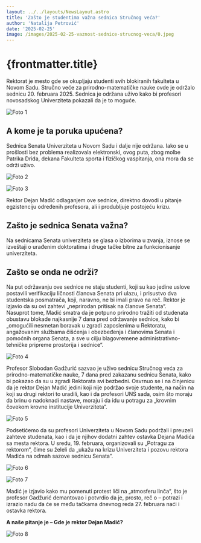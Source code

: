 ```yaml
---
layout: ../../layouts/NewsLayout.astro
title: 'Zašto je studentima važna sednica Stručnog veća?'
author: 'Natalija Petrović'
date: '2025-02-25'
image: /images/2025-02-25-vaznost-sednice-strucnog-veca/0.jpeg
---
```



# {frontmatter.title}

Rektorat je mesto gde se okupljaju studenti svih blokiranih fakulteta u Novom Sadu. Stručno
veće za prirodno-matematičke nauke ovde je održalo sednicu 20. februara 2025. Sednica je
održana uživo kako bi profesori novosadskog Univerziteta pokazali da je to moguće.

<Image
  src="/images/2025-02-25-vaznost-sednice-strucnog-veca/1.jpeg"
  alt="Foto 1"
  label="Foto: blokada.info"
  href="https://www.blokada.info"
/>

## A kome je ta poruka upućena?

Sednica Senata Univerziteta u Novom Sadu i dalje nije održana. Iako se u prošlosti bez
problema realizovala elektronski, ovog puta, zbog molbe Patrika Drida, dekana Fakulteta sporta
i fizičkog vaspitanja, ona mora da se održi uživo.

<Image
  src="/images/2025-02-25-vaznost-sednice-strucnog-veca/2.jpeg"
  alt="Foto 2"
  label="Izvor: nsuzivo.rs"
  href="https://nsuzivo.rs"
/>

<Image
  src="/images/2025-02-25-vaznost-sednice-strucnog-veca/3.jpeg"
  alt="Foto 3"
  label="Izvor: sns.org.rs"
  href="https://www.sns.org.rs/lat/novosti/vesti/za-bolju-srbiju"
/>

Rektor Dejan Madić odlaganjem ove sednice, direktno dovodi u pitanje egzistenciju određenih
profesora, ali i produbljuje postojeću krizu.

## Zašto je sednica Senata važna?

Na sednicama Senata univerziteta se glasa o izborima u zvanja, iznose se izveštaji o urađenim
doktoratima i druge tačke bitne za funkcionisanje univerziteta.

## Zašto se onda ne održi?

Na put održavanju ove sednice ne staju studenti, koji su kao jedine uslove postavili
verifikaciju ličnosti članova Senata pri ulazu, i prisustvo dva studentska posmatrača, koji,
naravno, ne bi imali pravo na reč. Rektor je izjavio da su ovi zahtevi „neprirodan pritisak na
članove Senata“. <br />Nasuprot tome, Madić smatra da je potpuno prirodno tražiti od studenata
obustavu blokade najkasnije 7 dana pred održavanje sednice, kako bi „omogućili nesmetan
boravak u zgradi zaposlenima u Rektoratu, angažovanim službama čišćenja i obezbeđenja i
članovima Senata i pomoćnih organa Senata, a sve u cilju blagovremene administrativno-tehničke
pripreme prostorija i sednice“.

<Image
  src="/images/2025-02-25-vaznost-sednice-strucnog-veca/4.jpeg"
  alt="Foto 4"
  label="Foto: blokada.info"
  href="https://www.blokada.info"
/>

Profesor Slobodan Gadžurić sazvao je uživo sednicu Stručnog veća za prirodno-matematičke
nauke, 7 dana pred zakazanu sednicu Senata, kako bi pokazao da su u zgradi Rektorata svi
bezbedni. Osvrnuo se i na činjenicu da je rektor Dejan Madić jedini koji nije podržao svoje
studente, na način na koji su drugi rektori to uradili, kao i da profesori UNS sada, osim što
moraju da brinu o nadoknadi nastave, moraju i da idu u potragu za „krovnim čovekom krovne
institucije Univerziteta“.

<Image
  src="/images/2025-02-25-vaznost-sednice-strucnog-veca/5.jpeg"
  alt="Foto 5"
  label="Foto: blokada.info"
  href="https://www.blokada.info"
/>

Podsetićemo da su profesori Univerziteta u Novom Sadu podržali i preuzeli zahteve studenata,
kao i da je njihov dodatni zahtev ostavka Dejana Madića sa mesta rektora. U sredu, 19.
februara, organizovali su „Potragu za rektorom“, čime su želeli da „ukažu na krizu
Univerziteta i pozovu rektora Madića na odmah sazove sednicu Senata“.

<Image
  src="/images/2025-02-25-vaznost-sednice-strucnog-veca/6.jpeg"
  alt="Foto 6"
  label="Foto: blokada.info"
  href="https://www.blokada.info"
/>

<Image
  src="/images/2025-02-25-vaznost-sednice-strucnog-veca/7.jpeg"
  alt="Foto 7"
  label="Foto: blokada.info"
  href="https://www.blokada.info"
/>

Madić je izjavio kako mu pomenuti protest liči na „atmosferu linča“, što je profesor Gadžurić
demantovao i potvrdio da je, prosto, reč o – potrazi i izrazio nadu da će se među tačkama
dnevnog reda 27. februara naći i ostavka rektora.

<strong>A naše pitanje je – Gde je rektor Dejan Madić?</strong>

<Image
  src="/images/2025-02-25-vaznost-sednice-strucnog-veca/8.jpeg"
  alt="Foto 8"
  label="Foto: blokada.info"
  href="https://www.blokada.info"
/>

